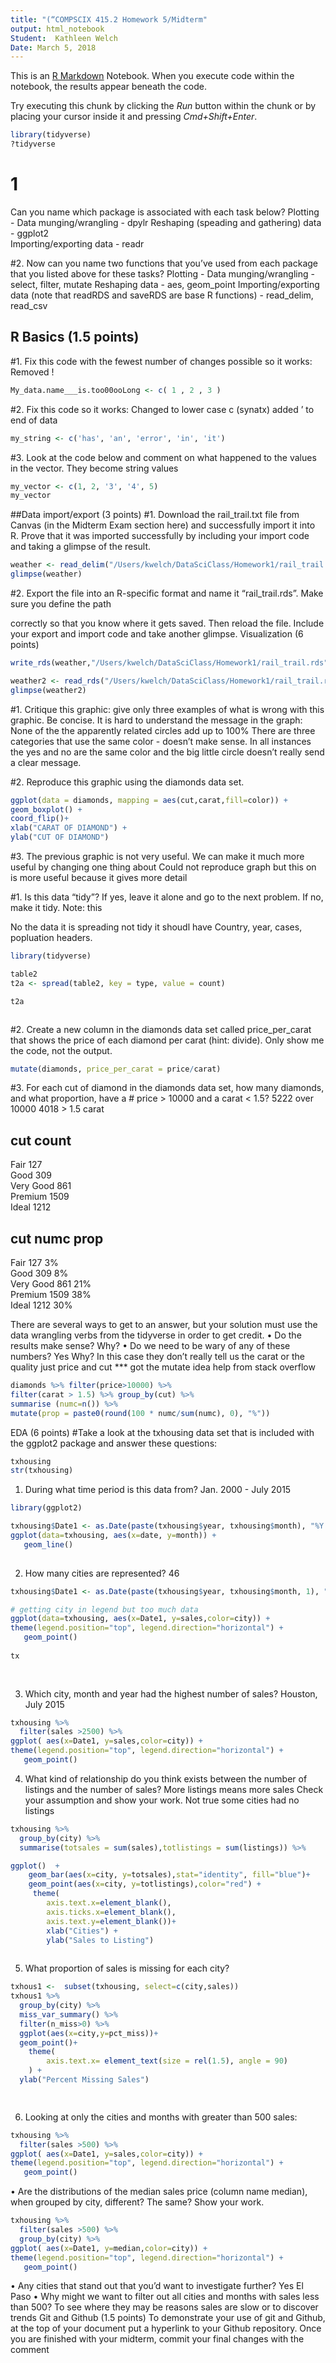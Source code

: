 ```yaml
---
title: "(“COMPSCIX 415.2 Homework 5/Midterm"
output: html_notebook
Student:  Kathleen Welch
Date: March 5, 2018
---
```


This is an [R Markdown](http://rmarkdown.rstudio.com) Notebook. When you execute code within the notebook, the results appear beneath the code. 

Try executing this chunk by clicking the *Run* button within the chunk or by placing your cursor inside it and pressing *Cmd+Shift+Enter*. 

```r
library(tidyverse)
?tidyverse

```
# 1
Can you name which package is associated with each task below?
Plotting -
Data munging/wrangling -  dpylr
Reshaping (speading and gathering) data - ggplot2  
Importing/exporting data - readr

#2. Now can you name two functions that you’ve used from each package that you listed above for these
tasks?
Plotting -
Data munging/wrangling - select, filter, mutate
Reshaping data - aes, geom_point
Importing/exporting data (note that readRDS and saveRDS are base R functions) - read_delim, read_csv

## R Basics (1.5 points)
#1. Fix this code with the fewest number of changes possible so it works:
Removed ! 
```r
My_data.name___is.too00ooLong <- c( 1 , 2 , 3 )

```

#2. Fix this code so it works:
Changed to lower case c (synatx) added ' to end of data
```r
my_string <- c('has', 'an', 'error', 'in', 'it')
```


#3. Look at the code below and comment on what happened to the values in the vector.
They become string values 
```r
my_vector <- c(1, 2, '3', '4', 5)
my_vector
```

##Data import/export (3 points)
#1. Download the rail_trail.txt file from Canvas (in the Midterm Exam section here) and successfully
import it into R. Prove that it was imported successfully by including your import code and taking a
glimpse of the result.
```r

weather <- read_delim("/Users/kwelch/DataSciClass/Homework1/rail_trail.txt",delim = "|",col_names = TRUE)
glimpse(weather)
```

#2. Export the file into an R-specific format and name it “rail_trail.rds”. Make sure you define the path

correctly so that you know where it gets saved. Then reload the file. Include your export and import
code and take another glimpse.
Visualization (6 points)
```r

write_rds(weather,"/Users/kwelch/DataSciClass/Homework1/rail_trail.rds")

weather2 <- read_rds("/Users/kwelch/DataSciClass/Homework1/rail_trail.rds")
glimpse(weather2)

```

#1. Critique this graphic: give only three examples of what is wrong with this graphic. Be concise.
It is hard to understand the message in the graph:
None of the the apparently related circles add up to 100%
There are three categories that use the same color - doesn't make sense.
In all instances the yes and no are the same color and the big little circle doesn't really send a clear message.


#2. Reproduce this graphic using the diamonds data set.
```r
ggplot(data = diamonds, mapping = aes(cut,carat,fill=color)) +
geom_boxplot() +
coord_flip()+
xlab("CARAT OF DIAMOND") +
ylab("CUT OF DIAMOND")

```

#3. The previous graphic is not very useful. We can make it much more useful by changing one thing about
Could not reproduce graph but this on is more useful because it gives more detail 


#1. Is this data “tidy”? If yes, leave it alone and go to the next problem. If no, make it tidy. Note: this

No the data it is spreading not tidy it shoudl have Country, year, cases, popluation headers.


```r
library(tidyverse)

table2
t2a <- spread(table2, key = type, value = count)

t2a



```

#2. Create a new column in the diamonds data set called price_per_carat that shows the price of each
diamond per carat (hint: divide). Only show me the code, not the output.

```r
mutate(diamonds, price_per_carat = price/carat)
```


#3. For each cut of diamond in the diamonds data set, how many diamonds, and what proportion, have a
#  price > 10000 and a carat < 1.5? 
5222 over 10000
4018 > 1.5 carat

cut count
-----------
Fair	127			
Good	309			
Very Good	861			
Premium	1509			
Ideal	1212	

cut  numc  prop
---------------
Fair	127	3%		
Good	309	8%		
Very Good	861	21%		
Premium	1509	38%		
Ideal	1212	30%

There are several ways to get to an answer, but your solution must
use the data wrangling verbs from the tidyverse in order to get credit.
• Do the results make sense? Why?
• Do we need to be wary of any of these numbers? 
Yes
Why?
In this case they don't really tell us the carat or the quality just price and cut
*** got the mutate idea help from stack overflow
```r

diamonds %>% filter(price>10000) %>%
filter(carat > 1.5) %>% group_by(cut) %>% 
summarise (numc=n()) %>%
mutate(prop = paste0(round(100 * numc/sum(numc), 0), "%"))

```

EDA (6 points)
#Take a look at the txhousing data set that is included with the ggplot2 package and answer these questions:
```r
txhousing
str(txhousing)
```

1. During what time period is this data from?
Jan. 2000 - July 2015
```r
library(ggplot2)

txhousing$Date1 <- as.Date(paste(txhousing$year, txhousing$month), "%Y %m")
ggplot(data=txhousing, aes(x=date, y=month)) +
   geom_line() 
 
```

2. How many cities are represented?
46


```r

txhousing$Date1 <- as.Date(paste(txhousing$year, txhousing$month, 1), "%Y %m %d")

# getting city in legend but too much data
ggplot(data=txhousing, aes(x=Date1, y=sales,color=city)) +
theme(legend.position="top", legend.direction="horizontal") +
   geom_point() 
	
tx
  
  
```
3. Which city, month and year had the highest number of sales?
Houston, July 2015
```r
txhousing %>%
  filter(sales >2500) %>%
ggplot( aes(x=Date1, y=sales,color=city)) +
theme(legend.position="top", legend.direction="horizontal") +
   geom_point() 
```

4. What kind of relationship do you think exists between the number of listings and the number of sales?
More listings means more sales
Check your assumption and show your work.
Not true some cities had no listings 
```r
txhousing %>% 
  group_by(city) %>% 
  summarise(totsales = sum(sales),totlistings = sum(listings)) %>%

ggplot()  + 
    geom_bar(aes(x=city, y=totsales),stat="identity", fill="blue")+
    geom_point(aes(x=city, y=totlistings),color="red") +
     theme(
        axis.text.x=element_blank(),
        axis.ticks.x=element_blank(),
        axis.text.y=element_blank())+
        xlab("Cities") +
        ylab("Sales to Listing")
  
```


5. What proportion of sales is missing for each city?
```r

txhous1 <-  subset(txhousing, select=c(city,sales)) 
txhous1 %>%
  group_by(city) %>%
  miss_var_summary() %>%
  filter(n_miss>0) %>%
  ggplot(aes(x=city,y=pct_miss))+
  geom_point()+
    theme(
        axis.text.x= element_text(size = rel(1.5), angle = 90)
    ) +
  ylab("Percent Missing Sales")

  
```

6. Looking at only the cities and months with greater than 500 sales:
```r
txhousing %>%
  filter(sales >500) %>%
ggplot( aes(x=Date1, y=sales,color=city)) +
theme(legend.position="top", legend.direction="horizontal") +
   geom_point() 
```
• Are the distributions of the median sales price (column name median), when grouped by city,
different? The same? Show your work.
```r
txhousing %>%
  filter(sales >500) %>%
  group_by(city) %>%
ggplot( aes(x=Date1, y=median,color=city)) +
theme(legend.position="top", legend.direction="horizontal") +
   geom_point() 
```
• Any cities that stand out that you’d want to investigate further?
Yes El Paso
• Why might we want to filter out all cities and months with sales less than 500?
To see where they may be reasons sales are slow or to discover trends
Git and Github (1.5 points)
To demonstrate your use of git and Github, at the top of your document put a hyperlink to your Github
repository.
Once you are finished with your midterm, commit your final changes with the comment
